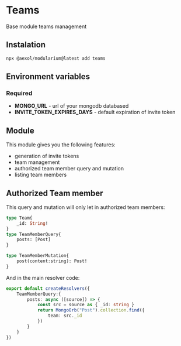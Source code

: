 # Teams

Base module teams management

## Instalation

```sh
npx @aexol/modularium@latest add teams
```

## Environment variables

### Required
- **MONGO_URL** - url of your mongodb databased
- **INVITE_TOKEN_EXPIRES_DAYS** - default expiration of invite token

## Module

This module gives you the following features:
- generation of invite tokens
- team management
- authorized team member query and mutation
- listing team members

## Authorized Team member

This query and mutation will only let in authorized team members:

```graphql
type Team{
    _id: String!
}
type TeamMemberQuery{
    posts: [Post]
}

type TeamMemberMutation{
    post(content:string): Post!
}
```

And in the main resolver code:

```ts
export default createResolvers({
    TeamMemberQuery:{
        posts: async ([source]) => {
            const src = source as { _id: string }
            return MongoOrb("Post").collection.find({
                team: src._id
            })
        }
    }
})
```


